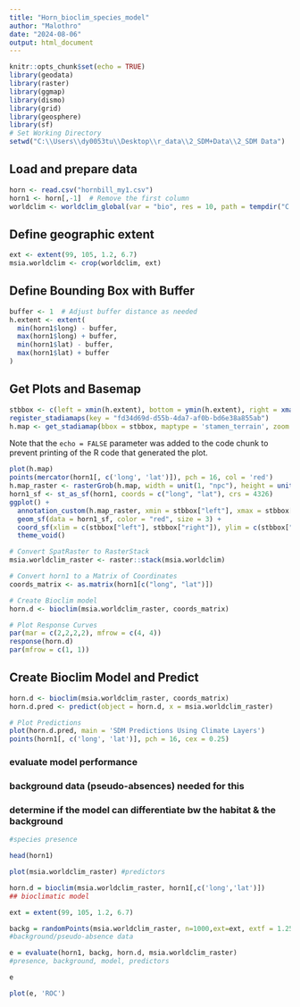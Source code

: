 ---
title: "Horn_bioclim_species_model"
author: "Malothro"
date: "2024-08-06"
output: html_document
---

```{r setup, include=FALSE}
knitr::opts_chunk$set(echo = TRUE)
library(geodata)
library(raster)
library(ggmap)
library(dismo)
library(grid)
library(geosphere)
library(sf)
# Set Working Directory
setwd("C:\\Users\\dy0053tu\\Desktop\\r_data\\2_SDM+Data\\2_SDM Data")
```

## Load and prepare data
```{r}
horn <- read.csv("hornbill_my1.csv")
horn1 <- horn[,-1]  # Remove the first column
worldclim <- worldclim_global(var = "bio", res = 10, path = tempdir("C:\\Users\\dy0053tu\\Desktop\\r_data"))
```

## Define geographic extent

```{r}
ext <- extent(99, 105, 1.2, 6.7)
msia.worldclim <- crop(worldclim, ext)
```

## Define Bounding Box with Buffer

```{r}
buffer <- 1  # Adjust buffer distance as needed
h.extent <- extent(
  min(horn1$long) - buffer,
  max(horn1$long) + buffer,
  min(horn1$lat) - buffer,
  max(horn1$lat) + buffer
)
```

## Get Plots and Basemap

```{r}
stbbox <- c(left = xmin(h.extent), bottom = ymin(h.extent), right = xmax(h.extent), top = ymax(h.extent))
register_stadiamaps(key = "fd34d69d-d55b-4da7-af0b-bd6e38a855ab")
h.map <- get_stadiamap(bbox = stbbox, maptype = 'stamen_terrain', zoom = 5)
```

Note that the `echo = FALSE` parameter was added to the code chunk to prevent printing of the R code that generated the plot.
```{r}
plot(h.map)
points(mercator(horn1[, c('long', 'lat')]), pch = 16, col = 'red')
h.map_raster <- rasterGrob(h.map, width = unit(1, "npc"), height = unit(1, "npc"))
horn1_sf <- st_as_sf(horn1, coords = c("long", "lat"), crs = 4326)
ggplot() +
  annotation_custom(h.map_raster, xmin = stbbox["left"], xmax = stbbox["right"], ymin = stbbox["bottom"], ymax = stbbox["top"]) +
  geom_sf(data = horn1_sf, color = "red", size = 3) +
  coord_sf(xlim = c(stbbox["left"], stbbox["right"]), ylim = c(stbbox["bottom"], stbbox["top"]), expand = FALSE) +
  theme_void()
```


```{r}
# Convert SpatRaster to RasterStack
msia.worldclim_raster <- raster::stack(msia.worldclim)

# Convert horn1 to a Matrix of Coordinates
coords_matrix <- as.matrix(horn1[c("long", "lat")])
```

```{r}
# Create Bioclim model
horn.d <- bioclim(msia.worldclim_raster, coords_matrix)

```

```{r}
# Plot Response Curves
par(mar = c(2,2,2,2), mfrow = c(4, 4))
response(horn.d)
par(mfrow = c(1, 1))
```

## Create Bioclim Model and Predict
```{r}
horn.d <- bioclim(msia.worldclim_raster, coords_matrix)
horn.d.pred <- predict(object = horn.d, x = msia.worldclim_raster)

# Plot Predictions
plot(horn.d.pred, main = 'SDM Predictions Using Climate Layers')
points(horn1[, c('long', 'lat')], pch = 16, cex = 0.25)
```

### evaluate model performance
### background data (pseudo-absences) needed for this
### determine if the model can differentiate bw the habitat & the background
```{r}

#species presence

head(horn1)

plot(msia.worldclim_raster) #predictors

horn.d = bioclim(msia.worldclim_raster, horn1[,c('long','lat')])
## bioclimatic model

ext = extent(99, 105, 1.2, 6.7)

backg = randomPoints(msia.worldclim_raster, n=1000,ext=ext, extf = 1.25)
#background/pseudo-absence data

e = evaluate(horn1, backg, horn.d, msia.worldclim_raster)
#presence, background, model, predictors

e

plot(e, 'ROC')

```

